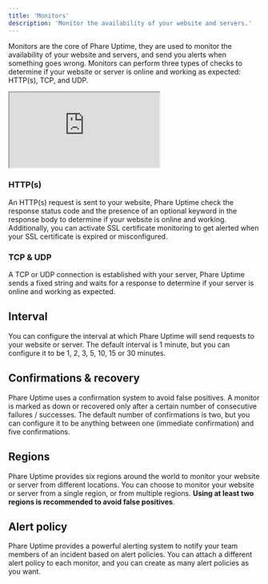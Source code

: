 ```yaml
---
title: 'Monitors'
description: 'Monitor the availability of your website and servers.'
---
```


Monitors are the core of Phare Uptime, they are used to monitor the availability of your website and servers, and send you alerts when something goes wrong. Monitors can perform three types of checks to determine if your website or server is online and working as expected: HTTP(s), TCP, and UDP.

<Frame type="glass">
    <div style={{position: 'relative', width: '100%', 'padding-top': '56.25%'}}>
        <iframe
            src="https://iframe.mediadelivery.net/embed/238508/2f903d7c-82ae-490b-a37c-9e6e7bcf446b?autoplay=false&loop=true&muted=true&preload=true&responsive=true"
            loading="lazy"
            allow="accelerometer;gyroscope;autoplay;encrypted-media;picture-in-picture;fullscreen"
            style={{border: 0, position: 'absolute', top: 0, height: '100%', width: '100%'}}
        ></iframe>
    </div>
</Frame>

### HTTP(s)

An HTTP(s) request is sent to your website, Phare Uptime check the response status code and the presence of an optional keyword in the response body to determine if your website is online and working. Additionally, you can activate SSL certificate monitoring to get alerted when your SSL certificate is expired or misconfigured.

### TCP & UDP

A TCP or UDP connection is established with your server, Phare Uptime sends a fixed string and waits for a response to determine if your server is online and working as expected.

## Interval

You can configure the interval at which Phare Uptime will send requests to your website or server. The default interval is 1 minute, but you can configure it to be 1, 2, 3, 5, 10, 15 or 30 minutes.

## Confirmations & recovery

Phare Uptime uses a confirmation system to avoid false positives.
A monitor is marked as down or recovered only after a certain number of consecutive failures / successes.
The default number of confirmations is two, but you can configure it to be anything between one (immediate confirmation) and five confirmations.

## Regions

Phare Uptime provides six regions around the world to monitor your website or server from different locations. You can choose to monitor your website or server from a single region, or from multiple regions. **Using at least two regions is recommended to avoid false positives**.

## Alert policy

Phare Uptime provides a powerful alerting system to notify your team members of an incident based on alert policies. You can attach a different alert policy to each monitor, and you can create as many alert policies as you want.

